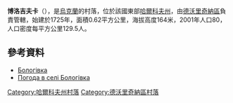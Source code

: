 {{coord|50|3|24|N|37|48|17|E|scale:100000_region:UA|display=title}}

'''博洛吉夫卡'''（{{lang-uk|Бологівка}}），是[[烏克蘭|烏克蘭]]的村落，位於該國東部[[哈爾科夫州|哈爾科夫州]]，由[[德沃里奇納區|德沃里奇納區]]負責管轄，始建於1725年，面積0.62平方公里，海拔高度164米，2001年人口80，人口密度每平方公里129.5人。

==參考資料==
* [http://w1.c1.rada.gov.ua/pls/z7502/A005?rdat1=09.01.2009&rf7571=32861 Бологівка]{{dead link|date=2017年11月 |bot=InternetArchiveBot |fix-attempted=yes }}
* [http://weather.in.ua/ua/har'kovskaja/1714 Погода в селі Бологівка] {{Wayback|url=http://weather.in.ua/ua/har'kovskaja/1714 |date=20160323024540 }}

{{DEFAULTSORT:Бологівка}}
[[Category:哈爾科夫州村落|Category:哈爾科夫州村落]]
[[Category:德沃里奇納區村落|Category:德沃里奇納區村落]]


{{Kharkiv-geo-stub}}